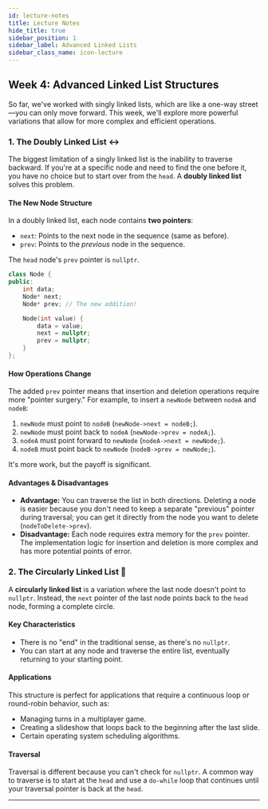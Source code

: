 ```yaml
---
id: lecture-notes
title: Lecture Notes
hide_title: true
sidebar_position: 1
sidebar_label: Advanced Linked Lists
sidebar_class_name: icon-lecture
---
```


<ModuleBanner />

## **Week 4: Advanced Linked List Structures**

So far, we've worked with singly linked lists, which are like a one-way street—you can only move forward. This week, we'll explore more powerful variations that allow for more complex and efficient operations.

### **1. The Doubly Linked List ↔️**

The biggest limitation of a singly linked list is the inability to traverse backward. If you're at a specific node and need to find the one before it, you have no choice but to start over from the `head`. A **doubly linked list** solves this problem.

#### **The New Node Structure**

In a doubly linked list, each node contains **two pointers**:

  * `next`: Points to the next node in the sequence (same as before).
  * `prev`: Points to the *previous* node in the sequence.

The `head` node's `prev` pointer is `nullptr`.

```cpp
class Node {
public:
    int data;
    Node* next;
    Node* prev; // The new addition!

    Node(int value) {
        data = value;
        next = nullptr;
        prev = nullptr;
    }
};
```

#### **How Operations Change**

The added `prev` pointer means that insertion and deletion operations require more "pointer surgery." For example, to insert a `newNode` between `nodeA` and `nodeB`:

1.  `newNode` must point to `nodeB` (`newNode->next = nodeB;`).
2.  `newNode` must point back to `nodeA` (`newNode->prev = nodeA;`).
3.  `nodeA` must point forward to `newNode` (`nodeA->next = newNode;`).
4.  `nodeB` must point back to `newNode` (`nodeB->prev = newNode;`).

It's more work, but the payoff is significant.

#### **Advantages & Disadvantages**

  * **Advantage:** You can traverse the list in both directions. Deleting a node is easier because you don't need to keep a separate "previous" pointer during traversal; you can get it directly from the node you want to delete (`nodeToDelete->prev`).
  * **Disadvantage:** Each node requires extra memory for the `prev` pointer. The implementation logic for insertion and deletion is more complex and has more potential points of error.

### **2. The Circularly Linked List 🔄**

A **circularly linked list** is a variation where the last node doesn't point to `nullptr`. Instead, the `next` pointer of the last node points back to the `head` node, forming a complete circle.

#### **Key Characteristics**

  * There is no "end" in the traditional sense, as there's no `nullptr`.
  * You can start at any node and traverse the entire list, eventually returning to your starting point.

#### **Applications**

This structure is perfect for applications that require a continuous loop or round-robin behavior, such as:

  * Managing turns in a multiplayer game.
  * Creating a slideshow that loops back to the beginning after the last slide.
  * Certain operating system scheduling algorithms.

#### **Traversal**

Traversal is different because you can't check for `nullptr`. A common way to traverse is to start at the `head` and use a `do-while` loop that continues until your traversal pointer is back at the `head`.

-----

